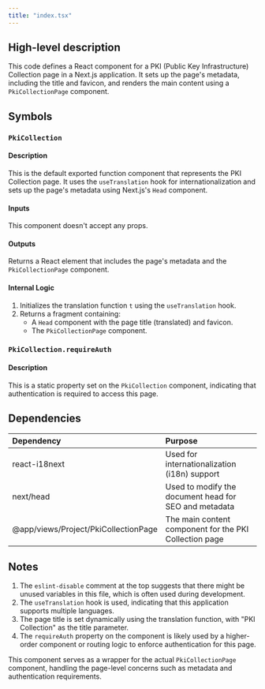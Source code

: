 ```yaml
---
title: "index.tsx"
---
```


## High-level description
This code defines a React component for a PKI (Public Key Infrastructure) Collection page in a Next.js application. It sets up the page's metadata, including the title and favicon, and renders the main content using a `PkiCollectionPage` component.

## Symbols

### `PkiCollection`
#### Description
This is the default exported function component that represents the PKI Collection page. It uses the `useTranslation` hook for internationalization and sets up the page's metadata using Next.js's `Head` component.

#### Inputs
This component doesn't accept any props.

#### Outputs
Returns a React element that includes the page's metadata and the `PkiCollectionPage` component.

#### Internal Logic
1. Initializes the translation function `t` using the `useTranslation` hook.
2. Returns a fragment containing:
   - A `Head` component with the page title (translated) and favicon.
   - The `PkiCollectionPage` component.

### `PkiCollection.requireAuth`
#### Description
This is a static property set on the `PkiCollection` component, indicating that authentication is required to access this page.

## Dependencies
| Dependency | Purpose |
|:-----------|:--------|
| react-i18next | Used for internationalization (i18n) support |
| next/head | Used to modify the document head for SEO and metadata |
| @app/views/Project/PkiCollectionPage | The main content component for the PKI Collection page |

## Notes
1. The `eslint-disable` comment at the top suggests that there might be unused variables in this file, which is often used during development.
2. The `useTranslation` hook is used, indicating that this application supports multiple languages.
3. The page title is set dynamically using the translation function, with "PKI Collection" as the title parameter.
4. The `requireAuth` property on the component is likely used by a higher-order component or routing logic to enforce authentication for this page.

This component serves as a wrapper for the actual `PkiCollectionPage` component, handling the page-level concerns such as metadata and authentication requirements.